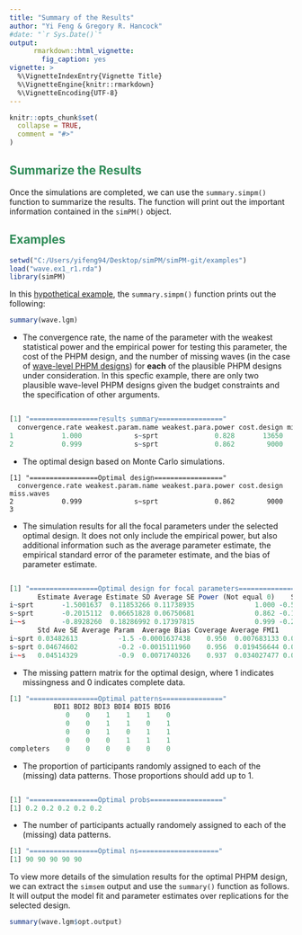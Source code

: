 ```yaml
---
title: "Summary of the Results"
author: "Yi Feng & Gregory R. Hancock"
#date: "`r Sys.Date()`"
output:
      rmarkdown::html_vignette:
        fig_caption: yes
vignette: >
  %\VignetteIndexEntry{Vignette Title}
  %\VignetteEngine{knitr::rmarkdown}
  %\VignetteEncoding{UTF-8}
---
```


```r
knitr::opts_chunk$set(
  collapse = TRUE,
  comment = "#>"
)
```



## <span style="color:seagreen">**Summarize the Results**</span> 


Once the simulations are completed, we can use the `summary.simpm()` function to summarize the results. The function will print out the important information contained in the `simPM()` object. 


## <span style="color:seagreen">**Examples**</span> 

```r
setwd("C:/Users/yifeng94/Desktop/simPM/simPM-git/examples")
load("wave.ex1_r1.rda")
library(simPM)
```

In this [hypothetical example](Conditional-Linear-Latent-Growth-Model.html), the `summary.simpm()` function prints out the following:

```r
summary(wave.lgm)
``` 


* The convergence rate, the name of the parameter with the weakest statistical power and the empirical power for testing this parameter, the cost of the PHPM design, and the number of missing waves (in the case of [wave-level PHPM designs](Wave-Level-PHPM.html)) for **each** of the plausible PHPM designs under consideration. In this specfic example, there are only two plausible wave-level PHPM designs given the budget constraints and the specification of other arguments.


```r

[1] "=================results summary================"
  convergence.rate weakest.param.name weakest.para.power cost.design miss.waves
1            1.000             s~sprt              0.828       13650          2
2            0.999             s~sprt              0.862        9000          3

```


* The optimal design based on Monte Carlo simulations.

```
[1] "=================Optimal design================="
  convergence.rate weakest.param.name weakest.para.power cost.design miss.waves
2            0.999             s~sprt              0.862        9000          3
```

* The simulation results for all the focal parameters under the selected optimal design. It does not only include the empirical power, but also additional information such as the average parameter estimate, the empirical standard error of the parameter estimate, and the bias of parameter estimate. 

```r

[1] "=================Optimal design for focal parameters================="
       Estimate Average Estimate SD Average SE Power (Not equal 0)    Std Est Std Est SD
i~sprt       -1.5001637  0.11853266 0.11738935               1.000 -0.5217401 0.03515221
s~sprt       -0.2015112  0.06651828 0.06750681               0.862 -0.1411624 0.04615719
i~~s         -0.8928260  0.18286992 0.17397815               0.999 -0.2585775 0.04777923
       Std Ave SE Average Param  Average Bias Coverage Average FMI1     SD FMI1
i~sprt 0.03482613          -1.5 -0.0001637438    0.950  0.007683133 0.002622483
s~sprt 0.04674602          -0.2 -0.0015111960    0.956  0.019456644 0.003455831
i~~s   0.04514329          -0.9  0.0071740326    0.937  0.034027477 0.006533191

```

* The missing pattern matrix for the optimal design, where 1 indicates missingness and 0 indicates complete data.


```r
[1] "=================Optimal patterns==============="
           BDI1 BDI2 BDI3 BDI4 BDI5 BDI6
              0    0    1    1    1    0
              0    0    1    1    0    1
              0    0    1    0    1    1
              0    0    0    1    1    1
completers    0    0    0    0    0    0

```

* The proportion of participants randomly assigned to each of the (missing) data patterns. Those proportions should add up to 1.

```r

[1] "=================Optimal probs=================="
[1] 0.2 0.2 0.2 0.2 0.2

```

* The number of participants actually randomely assigned to each of the (missing) data patterns.

```r
[1] "=================Optimal ns===================="
[1] 90 90 90 90 90

```

To view more details of the simulation results for the optimal PHPM design, we can extract the `simsem` output and use the `summary()` function as follows. It will output the model fit and parameter estimates over replications for the selected design. 

```r
summary(wave.lgm$opt.output)
```

